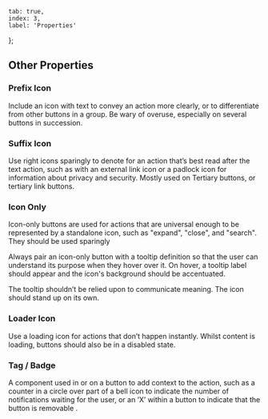     tab: true,
    index: 3,
    label: 'Properties'
};


## Other Properties

### Prefix Icon

Include an icon with text to convey an action more clearly, or to differentiate from other buttons in a group. Be wary of overuse, especially on several buttons in succession.

<PendoButton type="secondary" label="Share" prefix-icon="share" />

### Suffix Icon

Use right icons sparingly to denote for an action that’s best read after the text action, such as with an external link icon or a padlock icon for information about privacy and security. Mostly used on Tertiary buttons, or tertiary link buttons.

<PendoButton type="link" label="Manage In App" suffix-icon="chevron-right" />

### Icon Only

Icon-only buttons are used for actions that are universal enough to be represented by a standalone icon, such as "expand", "close", and "search". They should be used sparingly

Always pair an icon-only button with a tooltip definition so that the user can understand its purpose when they hover over it. On hover, a tooltip label should appear and the icon's background should be accentuated.

The tooltip shouldn’t be relied upon to communicate meaning. The icon should stand up on its own.

<IconButton />

### Loader Icon

Use a loading icon for actions that don’t happen instantly. Whilst content is loading, buttons should also be in a disabled state.

<PendoButton label="Save Changes" loading />

### Tag / Badge

A component used in or on a button to add context to the action, such as a counter in a circle over part of a bell icon to indicate the number of notifications waiting for the user, or an ‘X’ within a button to indicate that the button is removable .

<BadgeButton />
